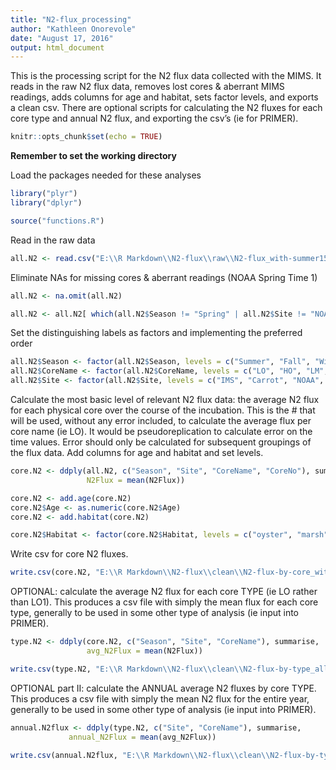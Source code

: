 ```yaml
---
title: "N2-flux_processing"
author: "Kathleen Onorevole"
date: "August 17, 2016"
output: html_document
---
```


This is the processing script for the N2 flux data collected with the MIMS.  It reads in the raw N2 flux data, removes lost cores & aberrant MIMS readings, adds columns for age and habitat, sets factor levels, and exports a clean csv. There are optional scripts for calculating the N2 fluxes for each core type and annual N2 flux, and exporting the csv's (ie for PRIMER).

```r
knitr::opts_chunk$set(echo = TRUE)
```

**Remember to set the working directory**

Load the packages needed for these analyses
```r

library("plyr")
library("dplyr")

source("functions.R")

```

Read in the raw data
``` r

all.N2 <- read.csv("E:\\R Markdown\\N2-flux\\raw\\N2-flux_with-summer15.csv", header = T, stringsAsFactors = F)

```

Eliminate NAs for missing cores & aberrant readings (NOAA Spring Time 1)
``` r

all.N2 <- na.omit(all.N2)

all.N2 <- all.N2[ which(all.N2$Season != "Spring" | all.N2$Site != "NOAA" | all.N2$TimePt != "1"), ]

```

Set the distinguishing labels as factors and implementing the preferred order
``` r

all.N2$Season <- factor(all.N2$Season, levels = c("Summer", "Fall", "Winter", "Spring", "Summer15"))
all.N2$CoreName <- factor(all.N2$CoreName, levels = c("LO", "HO", "LM", "MM", "HM", "Ref", "LoRef", "HiRef"))
all.N2$Site <- factor(all.N2$Site, levels = c("IMS", "Carrot", "NOAA", "Army"))

```

Calculate the most basic level of relevant N2 flux data: the average N2 flux for each physical core over the course of the incubation. This is the # that will be used, without any error included, to calculate the average flux per core name (ie LO).  It would be pseudoreplication to calculate error on the time values.  Error should only be calculated for subsequent groupings of the flux data.
Add columns for age and habitat and set levels.
``` r

core.N2 <- ddply(all.N2, c("Season", "Site", "CoreName", "CoreNo"), summarise,
                 N2Flux = mean(N2Flux))

core.N2 <- add.age(core.N2)
core.N2$Age <- as.numeric(core.N2$Age)
core.N2 <- add.habitat(core.N2)

core.N2$Habitat <- factor(core.N2$Habitat, levels = c("oyster", "marsh", "Ref", "LoRef", "HiRef"))

```

Write csv for core N2 fluxes.
``` r

write.csv(core.N2, "E:\\R Markdown\\N2-flux\\clean\\N2-flux-by-core_with-summer15.csv", row.names = F)

```

OPTIONAL: calculate the average N2 flux for each core TYPE (ie LO rather than LO1).  This produces a csv file with simply the mean flux for each core type, generally to be used in some other type of analysis (ie input into PRIMER).
``` r

type.N2 <- ddply(core.N2, c("Season", "Site", "CoreName"), summarise,
                 avg_N2Flux = mean(N2Flux))

write.csv(type.N2, "E:\\R Markdown\\N2-flux\\clean\\N2-flux-by-type_all-seasons_all-sites.csv", row.names = F)

```

OPTIONAL part II: calculate the ANNUAL average N2 fluxes by core TYPE.  This produces a csv file with simply the mean N2 flux for the entire year, generally to be used in some other type of analysis (ie input into PRIMER).
``` r

annual.N2flux <- ddply(type.N2, c("Site", "CoreName"), summarise,
             annual_N2Flux = mean(avg_N2Flux))

write.csv(annual.N2flux, "E:\\R Markdown\\N2-flux\\clean\\N2-flux-by-type_annual-avg_all-sites.csv", row.names = F)

```

